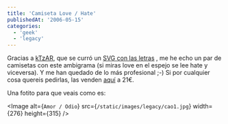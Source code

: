 ```yaml
---
title: 'Camiseta Love / Hate'
publishedAt: '2006-05-15'
categories:
  - 'geek'
  - 'legacy'
---
```


Gracias a [kTzAR](http://ktzar.com/index.php), que se curró un [SVG con las letras](http://ktzar.com/2006/svg-de-camiseta-love-hate) , me he echo un par de camisetas con este ambigrama (si miras love en el espejo se lee hate y viceversa). Y me han quedado de lo más profesional ;-) Si por cualquier cosa quereis pedirlas, las venden [aquí](http://www.madeindesign.com/designer-351-Rachel-Plefger.html) a 21€.

Una fotito para que veais como es:

\<Image
alt={`Amor / Odio`}
src={`/static/images/legacy/cao1.jpg`}
width={276}
height={315}
/>
